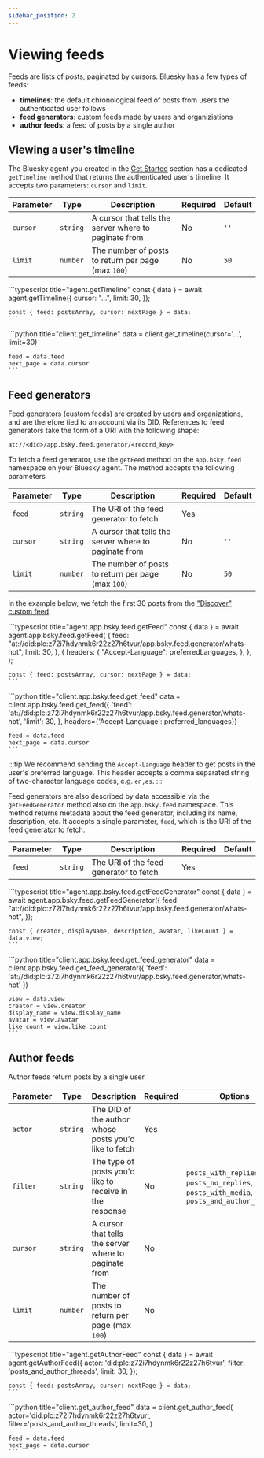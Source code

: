 ```yaml
---
sidebar_position: 2
---
```



# Viewing feeds

Feeds are lists of posts, paginated by cursors. Bluesky has a few types of feeds:

- **timelines**: the default chronological feed of posts from users the authenticated user follows
- **feed generators**: custom feeds made by users and organiziations
- **author feeds**: a feed of posts by a single author

## Viewing a user's timeline

The Bluesky agent you created in the [Get Started](/docs/get-started) section has a dedicated `getTimeline` method that returns the authenticated user's timeline. It accepts two parameters: `cursor` and `limit`.

| Parameter | Type     | Description                                           | Required | Default |
| --------- | -------- | ----------------------------------------------------- | -------- | ------- |
| `cursor`  | `string` | A cursor that tells the server where to paginate from | No       | `''`    |
| `limit`   | `number` | The number of posts to return per page (max `100`)    | No       | `50`    |

<Tabs groupId="sdk">
  <TabItem value="ts" label="TypeScript">
    ```typescript title="agent.getTimeline"
    const { data } = await agent.getTimeline({
      cursor: "...",
      limit: 30,
    });

    const { feed: postsArray, cursor: nextPage } = data;
    ```

  </TabItem>
  <TabItem value="python" label="Python">
    ```python title="client.get_timeline"
    data = client.get_timeline(cursor='...', limit=30)

    feed = data.feed
    next_page = data.cursor
    ```

  </TabItem>
</Tabs>

## Feed generators

Feed generators (custom feeds) are created by users and organizations, and are therefore tied to an account via its DID. References to feed generators take the form of a URI with the following shape:

```
at://<did>/app.bsky.feed.generator/<record_key>
```

To fetch a feed generator, use the `getFeed` method on the `app.bsky.feed`
namespace on your Bluesky agent. The method accepts the following parameters

| Parameter | Type     | Description                                           | Required | Default |
| --------- | -------- | ----------------------------------------------------- | -------- | ------- |
| `feed`    | `string` | The URI of the feed generator to fetch                | Yes      |         |
| `cursor`  | `string` | A cursor that tells the server where to paginate from | No       | `''`    |
| `limit`   | `number` | The number of posts to return per page (max `100`)    | No       | `50`    |

In the example below, we fetch the first 30 posts from the ["Discover"
custom feed](https://bsky.app/profile/bsky.app/feed/whats-hot).

<Tabs groupId="sdk">
  <TabItem value="ts" label="TypeScript">
    ```typescript title="agent.app.bsky.feed.getFeed"
    const { data } = await agent.app.bsky.feed.getFeed(
      {
        feed: "at://did:plc:z72i7hdynmk6r22z27h6tvur/app.bsky.feed.generator/whats-hot",
        limit: 30,
      },
      {
        headers: {
          "Accept-Language": preferredLanguages,
        },
      },
    );

    const { feed: postsArray, cursor: nextPage } = data;
    ```

  </TabItem>
  <TabItem value="python" label="Python">
    ```python title="client.app.bsky.feed.get_feed"
    data = client.app.bsky.feed.get_feed({
        'feed': 'at://did:plc:z72i7hdynmk6r22z27h6tvur/app.bsky.feed.generator/whats-hot',
        'limit': 30,
    }, headers={'Accept-Language': preferred_languages})

    feed = data.feed
    next_page = data.cursor
    ```
  </TabItem>
</Tabs>

:::tip
We recommend sending the `Accept-Language` header to get posts in the user's preferred language. This header accepts a comma separated string of two-character language codes, e.g. `en,es`.
:::

Feed generators are also described by data accessible via the `getFeedGenerator`
method also on the `app.bsky.feed` namespace. This method returns metadata about
the feed generator, including its name, description, etc. It accepts a single
parameter, `feed`, which is the URI of the feed generator to fetch.

| Parameter | Type     | Description                            | Required | Default |
| --------- | -------- | -------------------------------------- | -------- | ------- |
| `feed`    | `string` | The URI of the feed generator to fetch | Yes      |         |

<Tabs groupId="sdk">
  <TabItem value="ts" label="TypeScript">
    ```typescript title="agent.app.bsky.feed.getFeedGenerator"
    const { data } = await agent.app.bsky.feed.getFeedGenerator({
      feed: "at://did:plc:z72i7hdynmk6r22z27h6tvur/app.bsky.feed.generator/whats-hot",
    });

    const { creator, displayName, description, avatar, likeCount } = data.view;
    ```

  </TabItem>
  <TabItem value="python" label="Python">
    ```python title="client.app.bsky.feed.get_feed_generator"
    data = client.app.bsky.feed.get_feed_generator({
        'feed': 'at://did:plc:z72i7hdynmk6r22z27h6tvur/app.bsky.feed.generator/whats-hot'
    })

    view = data.view
    creator = view.creator
    display_name = view.display_name
    avatar = view.avatar
    like_count = view.like_count
    ```
  </TabItem>
</Tabs>

## Author feeds

Author feeds return posts by a single user.

| Parameter | Type     | Description                                             | Required | Options                                                                                  | Default              |
| --------- | -------- | ------------------------------------------------------- | -------- | ---------------------------------------------------------------------------------------- | -------------------- |
| `actor`   | `string` | The DID of the author whose posts you'd like to fetch   | Yes      |                                                                                          |                      |
| `filter`  | `string` | The type of posts you'd like to receive in the response | No       | `posts_with_replies`, `posts_no_replies`, `posts_with_media`, `posts_and_author_threads` | `posts_with_replies` |
| `cursor`  | `string` | A cursor that tells the server where to paginate from   | No       |                                                                                          | `''`                 |
| `limit`   | `number` | The number of posts to return per page (max `100`)      | No       |                                                                                          | `50`                 |

<Tabs groupId="sdk">
  <TabItem value="ts" label="TypeScript">
    ```typescript title="agent.getAuthorFeed"
    const { data } = await agent.getAuthorFeed({
      actor: 'did:plc:z72i7hdynmk6r22z27h6tvur',
      filter: 'posts_and_author_threads',
      limit: 30,
    });

    const { feed: postsArray, cursor: nextPage } = data;
    ```

  </TabItem>
  <TabItem value="python" label="Python">
    ```python title="client.get_author_feed"
    data = client.get_author_feed(
        actor='did:plc:z72i7hdynmk6r22z27h6tvur',
        filter='posts_and_author_threads',
        limit=30,
    )

    feed = data.feed
    next_page = data.cursor
    ```
  </TabItem>
</Tabs>
